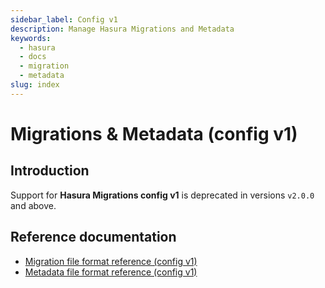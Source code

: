 ```yaml
---
sidebar_label: Config v1
description: Manage Hasura Migrations and Metadata
keywords:
  - hasura
  - docs
  - migration
  - metadata
slug: index
---
```


# Migrations & Metadata (config v1)

## Introduction

Support for **Hasura Migrations config v1** is deprecated in versions
`v2.0.0` and above.

## Reference documentation

- [Migration file format reference (config v1)](/migrations-metadata-seeds/legacy-configs/config-v1/reference/migration-file-format.mdx)
- [Metadata file format reference (config v1)](/migrations-metadata-seeds/legacy-configs/config-v1/reference/metadata-file-format.mdx)
